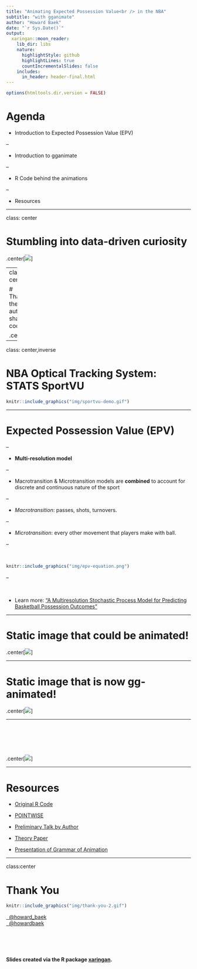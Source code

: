 ```yaml
---
title: "Animating Expected Possession Value<br /> in the NBA"
subtitle: "with gganimate"
author: "Howard Baek"
date: "`r Sys.Date()`"
output:
  xaringan::moon_reader:
    lib_dir: libs
    nature:
      highlightStyle: github
      highlightLines: true
      countIncrementalSlides: false
    includes:
      in_header: header-final.html
---
```


```r
options(htmltools.dir.version = FALSE)
```


# Agenda

- Introduction to Expected Possession Value (EPV)

--


- Introduction to gganimate

--

- R Code behind the animations

--

- Resources

---

class: center

# Stumbling into data-driven curiosity

.center[![](img/pointwise-abstract.png)]

---
class: center

# Thankfully, the authors shared R code

.center[![](img/github-code.png)]

---

class: center,inverse

# NBA Optical Tracking System: STATS SportVU


```r
knitr::include_graphics("img/sportvu-demo.gif")
```

---

# Expected Possession Value (EPV)

--

- **Multi-resolution model**

--

- Macrotransition & Microtransition models are **combined** to account for discrete and continuous nature of the sport

--

- _Macrotransition_: passes, shots, turnovers. 

--


- _Microtransition_: every other movement that players make with ball.   

--

<br>

```r
knitr::include_graphics("img/epv-equation.png")
```


--

<br>

- Learn more: ["A Multiresolution Stochastic Process Model for
Predicting Basketball Possession Outcomes"](https://arxiv.org/pdf/1408.0777.pdf)


---

# Static image that could be animated!

.center[![](img/static-image.png)]

---

# Static image that is now gg-animated!


.center[![](img/anim-231.GIF)]


---

<br>
<br>
<br>
<br>

.center[![](img/rstudio.png)]

---


# Resources

- [Original R Code](https://github.com/dcervone/EPVDemo)

- [POINTWISE](http://www.sloansportsconference.com/content/pointwise-predicting-points-and-valuing-decisions-in-real-time-with-nba-optical-tracking-data/)

- [Preliminary Talk by Author](https://www.youtube.com/watch?v=2fYa7M_H3S4)

- [Theory Paper](https://arxiv.org/pdf/1408.0777.pdf)

- [Presentation of Grammar of Animation](https://www.youtube.com/watch?v=21ZWDrTukEs)


---

class:center

# Thank You


```r
knitr::include_graphics("img/thank-you-2.gif")
```



<a href="https://twitter.com/howard_baek"><i class="fa fa-twitter fa-fw"></i>&nbsp; @howard_baek</a><br>
<a href="https://github.com/howardbaek"><i class="fa fa-github fa-fw"></i>&nbsp; @howardbaek</a><br>

<br>

<br>

#### Slides created via the R package [**xaringan**](https://github.com/yihui/xaringan).

